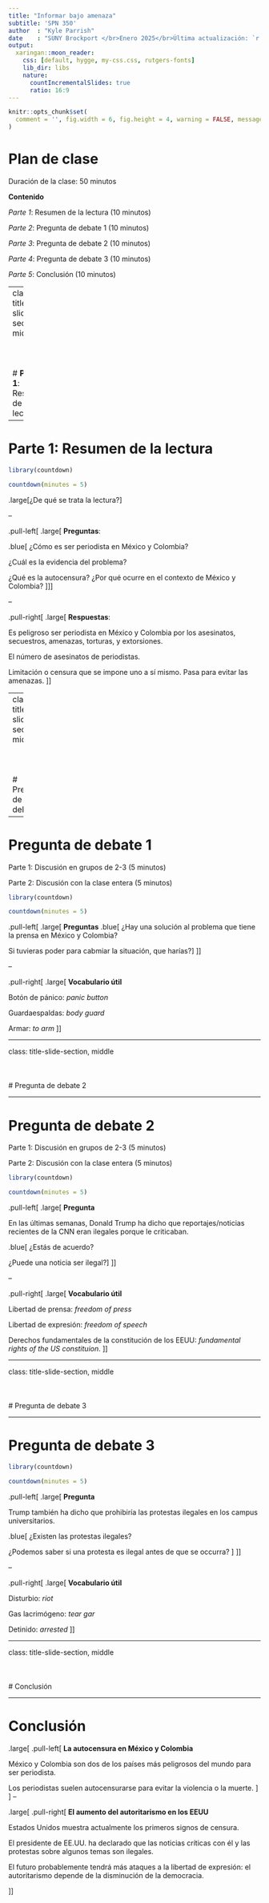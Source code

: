 ```yaml
---
title: "Informar bajo amenaza"
subtitle: 'SPN 350'
author  : "Kyle Parrish"
date    : "SUNY Brockport </br>Enero 2025</br>Última actualización: `r Sys.Date()`"
output:
  xaringan::moon_reader:
    css: [default, hygge, my-css.css, rutgers-fonts]
    lib_dir: libs
    nature:
      countIncrementalSlides: true
      ratio: 16:9
---
```


```r
knitr::opts_chunk$set(
  comment = '', fig.width = 6, fig.height = 4, warning = FALSE, message = FALSE
)
```

# Plan de clase

Duración de la clase: 50 minutos 

**Contenido**

*Parte 1*: Resumen de la lectura (10 minutos)

*Parte 2*: Pregunta de debate 1 (10 minutos)

*Parte 3*: Pregunta de debate 2 (10 minutos)

*Parte 4*: Pregunta de debate 3 (10 minutos)

*Parte 5*: Conclusión (10 minutos)

---
class: title-slide-section, middle
<br>
<br>
<br>
<br>
# **Parte 1**: Resumen de la lectura

---

# Parte 1: Resumen de la lectura

```r
library(countdown)

countdown(minutes = 5)
```

.large[¿De qué se trata la lectura?]

--

.pull-left[
.large[
**Preguntas**: 

.blue[
¿Cómo es ser periodista en México y Colombia?

¿Cuál es la evidencia del problema?

¿Qué es la autocensura? ¿Por qué ocurre en el contexto de México y Colombia?
]]]

--

.pull-right[
.large[
**Respuestas**:

Es peligroso ser periodista en México y Colombia por los asesinatos, secuestros, amenazas, torturas, y extorsiones.

El número de asesinatos de periodistas.

Limitación o censura que se impone uno a sí mismo. Pasa para evitar las amenazas.
]]



---
class: title-slide-section, middle
<br>
<br>
<br>
<br>
# Pregunta de debate 1
  
---

# Pregunta de debate 1

Parte 1: Discusión en grupos de 2-3 (5 minutos)

Parte 2: Discusión con la clase entera (5 minutos)

```r
library(countdown)

countdown(minutes = 5)
```

.pull-left[
.large[
**Preguntas**
.blue[
¿Hay una solución al problema que tiene la prensa en México y Colombia? 

Si tuvieras poder para cabmiar la situación, que harías?]
]]

--

.pull-right[
.large[
**Vocabulario útil**

Botón de pánico: *panic button* 

Guardaespaldas: *body guard*

Armar: *to arm*
]]

---

class: title-slide-section, middle
<br>
<br>
<br>
<br>
# Pregunta de debate 2
  
---

# Pregunta de debate 2

Parte 1: Discusión en grupos de 2-3 (5 minutos)

Parte 2: Discusión con la clase entera (5 minutos)

```r
library(countdown)

countdown(minutes = 5)
```

.pull-left[
.large[
**Pregunta**

En las últimas semanas, Donald Trump ha dicho que reportajes/noticias recientes de la CNN eran ilegales porque le criticaban. 

.blue[
¿Estás de acuerdo?

¿Puede una noticia ser ilegal?]
]]

--

.pull-right[
.large[
**Vocabulario útil**

Libertad de prensa: *freedom of press*

Libertad de expresión: *freedom of speech*

Derechos fundamentales de la constitución de los EEUU: *fundamental rights of the US constituion*. 
]]

---

class: title-slide-section, middle
<br>
<br>
<br>
<br>
# Pregunta de debate 3

---

# Pregunta de debate 3

```r
library(countdown)

countdown(minutes = 5)
```

.pull-left[
.large[
**Pregunta**

Trump también ha dicho que prohibiría las protestas ilegales en los campus universitarios. 

.blue[
¿Existen las protestas ilegales?


¿Podemos saber si una protesta es ilegal antes de que se occurra?
]
]]

--

.pull-right[
.large[
**Vocabulario útil**

Disturbio: *riot*

Gas lacrimógeno: *tear gar* 

Detinido: *arrested*
]]

---

class: title-slide-section, middle
<br>
<br>
<br>
<br>
# Conclusión 

---

# Conclusión 

.large[
.pull-left[
**La autocensura en México y Colombia**

México y Colombia son dos de los países más peligrosos del mundo para ser periodista.

Los periodistas suelen autocensurarse para evitar la violencia o la muerte.
]
]
--

.large[
.pull-right[
**El aumento del autoritarismo en los EEUU**

Estados Unidos muestra actualmente los primeros signos de censura.

El presidente de EE.UU. ha declarado que las noticias críticas con él y las protestas sobre algunos temas son ilegales.

El futuro probablemente tendrá más ataques a la libertad de expresión: el autoritarismo depende de la disminución de la democracia.

]]



